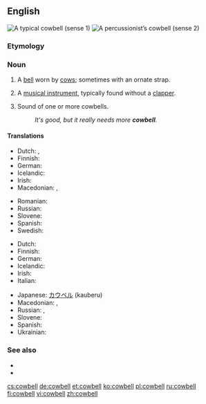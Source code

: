 ==English==
[[Image:Cowbell-2.jpg|thumb|right|A typical cowbell (sense 1)]]
[[Image:Koebel.jpg|thumb|right|A percussionist’s cowbell (sense 2)]]

===Etymology===
{{compound|cow|bell}}

===Noun===
{{en-noun|s|-}}

# A [[bell]] worn by [[cow]]s; sometimes with an ornate strap.
# {{musical instruments}} A [[musical instrument]], typically found without a [[clapper]].
# {{uncountable|music}} Sound of one or more cowbells.
#: ''It's good, but it really needs more '''cowbell'''.''

====Translations====
{{trans-top|bell worn by cows}}
* Dutch: {{t-|nl|koeienbel|f}}, {{t-|nl|koebel|f}}
* Finnish: {{t+|fi|lehmänkello}}
* German: {{t-|de|Kuhglocke|f}}
* Icelandic: {{t-|is|kúabjalla|f}}
* Irish: {{t-|ga|clog eallaigh|m}}
* Macedonian: {{t-|mk|клопотарец|m|tr=klopotárec}}, {{t-|mk|прапорец|m|tr=práporec}}
{{trans-mid}}
* Romanian: {{t-|ro|talangă|f}}
* Russian: {{t-|ru|коровий колокольчик|m|tr=koróvij kolokól’čik}}
* Slovene: {{t-|sl|kravji zvonec|m}}
* Spanish: {{t-|es|cencerro|m}}
* Swedish: {{t+|sv|koskälla|c}}
{{trans-bottom}}

{{trans-top|musical instrument}}
* Dutch: {{t-|nl|koebel|f}}
* Finnish: {{t+|fi|lehmänkello}}
* German: {{t-|de|Kuhglocke|f}}
* Icelandic: {{t-|is|kúabjalla|f}}
* Irish: {{t-|ga|clog eallaigh|m}}
* Italian: {{t+|it|campanaccio|m}}
{{trans-mid}}
* Japanese: [[カウベル]] (kauberu)
* Macedonian: {{t-|mk|клопотарец|m|tr=klopotárec}}, {{t-|mk|прапорец|m|tr=práporec}}
* Russian: {{t+|ru|колоколец|m|tr=kolokólets}}, {{t-|ru|сенсерро|n|tr=sensérro}}
* Slovene: {{t-|sl|kravji zvonec|m}}
* Spanish: {{t-|es|cencerro|m}}
* Ukrainian: {{t-|uk|тронка|f|tr=tronka}}
{{trans-bottom}}

===See also===
* {{pedia}}
* {{pedia|More cowbell}}
[[cs:cowbell]]
[[de:cowbell]]
[[et:cowbell]]
[[ko:cowbell]]
[[pl:cowbell]]
[[ru:cowbell]]
[[fi:cowbell]]
[[vi:cowbell]]
[[zh:cowbell]]